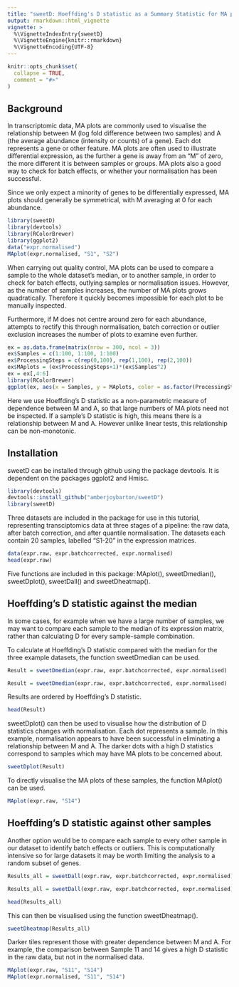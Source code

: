 ```yaml
---
title: "sweetD: Hoeffding's D statistic as a Summary Statistic for MA plots"
output: rmarkdown::html_vignette
vignette: >
  %\VignetteIndexEntry{sweetD}
  %\VignetteEngine{knitr::rmarkdown}
  %\VignetteEncoding{UTF-8}
---
```


```r
knitr::opts_chunk$set(
  collapse = TRUE,
  comment = "#>"
)
```

## Background

In transcriptomic data, MA plots are commonly used to visualise the relationship between M (log fold difference between two samples) and A (the average abundance (intensity or counts) of a gene). Each dot represents a gene or other feature. MA plots are often used to illustrate differential expression, as the further a gene is away from an “M” of zero, the more different it is between samples or groups. MA plots also a good way to check for batch effects, or whether your normalisation has been successful. 

Since we only expect a minority of genes to be differentially expressed, MA plots should generally be symmetrical, with M averaging at 0 for each abundance. 

```r
library(sweetD)
library(devtools)
library(RColorBrewer)
library(ggplot2)
data("expr.normalised")
MAplot(expr.normalised, "S1", "S2")
```

When carrying out quality control, MA plots can be used to compare a sample to the whole dataset’s median, or to another sample, in order to check for batch effects, outlying samples or normalisation issues. However, as the number of samples increases, the number of MA plots grows quadratically. Therefore it quickly becomes impossible for each plot to be manually inspected.

Furthermore, if M does not centre around zero for each abundance, attempts to rectify this through normalisation, batch correction or outlier exclusion increases the number of plots to examine even further. 

```r
ex = as.data.frame(matrix(nrow = 300, ncol = 3))
ex$Samples = c(1:100, 1:100, 1:100)
ex$ProcessingSteps = c(rep(0,100), rep(1,100), rep(2,100))
ex$MAplots = (ex$ProcessingSteps+1)*(ex$Samples^2)
ex = ex[,4:6]
library(RColorBrewer)
ggplot(ex, aes(x = Samples, y = MAplots, color = as.factor(ProcessingSteps))) + geom_line(aes(group = ProcessingSteps), size = 4) + theme_bw() + scale_color_brewer(palette = "RdPu") + labs(y = "Number of MA plots", color = "Number of processing steps e.g. normalisation") + theme(legend.position = "bottom")
```

Here we use Hoeffding’s D statistic as a non-parametric measure of dependence between M and A, so that large numbers of MA plots need not be inspected. If a sample’s D statistic is high, this means there is a relationship between M and A. However unlike linear tests, this relationship can be non-monotonic. 

## Installation

sweetD can be installed through github using the package devtools. It is dependent on the packages ggplot2 and Hmisc.


```r
library(devtools)
devtools::install_github("amberjoybarton/sweetD")
library(sweetD)
```

Three datasets are included in the package for use in this tutorial, representing transciptomics data at three stages of a pipeline: the raw data, after batch correction, and after quantile normalisation. The datasets each contain 20 samples, labelled “S1-20” in the expression matrices.

```r
data(expr.raw, expr.batchcorrected, expr.normalised)
head(expr.raw)
```

Five functions are included in this package: MAplot(), sweetDmedian(), sweetDplot(), sweetDall() and sweetDheatmap().

## Hoeffding’s D statistic against the median

In some cases, for example when we have a large number of samples, we may want to compare each sample to the median of its expression matrix, rather than calculating D for every sample-sample combination.

To calculate at Hoeffding’s D statistic compared with the median for the three example datasets, the function sweetDmedian can be used.

```r
Result = sweetDmedian(expr.raw, expr.batchcorrected, expr.normalised)
```

```r
Result = sweetDmedian(expr.raw, expr.batchcorrected, expr.normalised)
```

Results are ordered by Hoeffding’s D statistic.

```r
head(Result)
```

sweetDplot() can then be used to visualise how the distribution of D statistics changes with normalisation. Each dot represents a sample. In this example, normalisation appears to have been successful in eliminating a relationship between M and A. The darker dots with a high D statistics correspond to samples which may have MA plots to be concerned about. 

```r
sweetDplot(Result)
```

To directly visualise the MA plots of these samples, the function MAplot() can be used. 

```r
MAplot(expr.raw, "S14")
```

## Hoeffding’s D statistic against other samples

Another option would be to compare each sample to every other sample in our dataset to identify batch effects or outliers. This is computationally intensive so for large datasets it may be worth limiting the analysis to a random subset of genes.


```r
Results_all = sweetDall(expr.raw, expr.batchcorrected, expr.normalised)
```

```r
Results_all = sweetDall(expr.raw, expr.batchcorrected, expr.normalised)
```

```r
head(Results_all)
```

This can then be visualised using the function sweetDheatmap().

```r
sweetDheatmap(Results_all)
```

Darker tiles represent those with greater dependence between M and A. For example, the comparison between Sample 11 and 14 gives a high D statistic in the raw data, but not in the normalised data.

```r
MAplot(expr.raw, "S11", "S14")
MAplot(expr.normalised, "S11", "S14")
```
